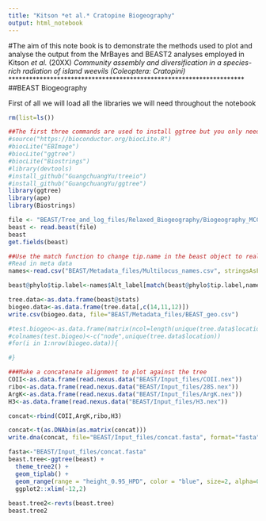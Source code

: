 ```yaml
---
title: "Kitson *et al.* Cratopine Biogeography"
output: html_notebook
---
```


#The aim of this note book is to demonstrate the methods used to plot and analyse the output from the MrBayes and BEAST2 analyses employed in Kitson *et al.* (20XX) *Community assembly and diversification in a species-rich radiation of island weevils (Coleoptera: Cratopini)*
********************************************************************
##BEAST Biogeography

First of all we will load all the libraries we will need throughout the notebook
```r
rm(list=ls())

##The first three commands are used to install ggtree but you only need to do this once
#source("https://bioconductor.org/biocLite.R")
#biocLite("EBImage")
#biocLite("ggtree")
#biocLite("Biostrings")
#library(devtools)
#install_github("GuangchuangYu/treeio")
#install_github("GuangchuangYu/ggtree")
library(ggtree)
library(ape)
library(Biostrings)
```

```r
file <- "BEAST/Tree_and_log_files/Relaxed_Biogeography/Biogeography_MCC.tree"
beast <- read.beast(file)
beast
get.fields(beast)
```

```r
##Use the match function to change tip.name in the beast object to real names
#Read in meta data
names<-read.csv("BEAST/Metadata_files/Multilocus_names.csv", stringsAsFactors = FALSE)

beast@phylo$tip.label<-names$Alt_label[match(beast@phylo$tip.label,names$Name)]
```

```r
tree.data<-as.data.frame(beast@stats)
biogeo.data<-as.data.frame(tree.data[,c(14,11,12)])
write.csv(biogeo.data, file="BEAST/Metadata_files/BEAST_geo.csv")

#test.biogeo<-as.data.frame(matrix(ncol=length(unique(tree.data$location))+1))
#colnames(test.biogeo)<-c("node",unique(tree.data$location))
#for(i in 1:nrow(biogeo.data)){

#}

```

```r
###Make a concatenate alignment to plot against the tree
COII<-as.data.frame(read.nexus.data("BEAST/Input_files/COII.nex"))
ribo<-as.data.frame(read.nexus.data("BEAST/Input_files/28S.nex"))
ArgK<-as.data.frame(read.nexus.data("BEAST/Input_files/ArgK.nex"))
H3<-as.data.frame(read.nexus.data("BEAST/Input_files/H3.nex"))

concat<-rbind(COII,ArgK,ribo,H3)

concat<-t(as.DNAbin(as.matrix(concat)))
write.dna(concat, file="BEAST/Input_files/concat.fasta", format="fasta", nbcol=100000, colw = 100000)
```


```r
fasta<-"BEAST/Input_files/concat.fasta"
beast.tree<-ggtree(beast) +
  theme_tree2() +
  geom_tiplab() +
  geom_range(range = "height_0.95_HPD", color = "blue", size=2, alpha=0.3) +
  ggplot2::xlim(-12,2)
  
beast.tree2<-revts(beast.tree)
beast.tree2

```

